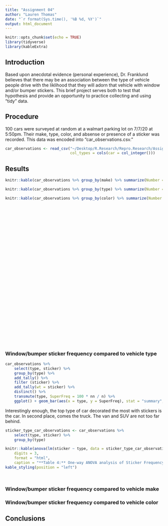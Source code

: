 ```yaml
---
title: "Assignment 04"
author: "Lauren Thomas"
date: "`r format(Sys.time(), '%B %d, %Y')`"
output: html_document
---
```


<!-- (1) A setup chunk. Make sure that you have all needed packages installed -->
```r
knitr::opts_chunk$set(echo = TRUE)
library(tidyverse)
library(kableExtra)
```
   
<!-- (2) You can leave this introduction as-is -->
## Introduction  
Based upon anecdotal evidence (personal experience), Dr. Franklund believes that there may be an association between the type of vehicle people drive with the liklihood that they will adorn that vehicle with window and/or bumper stickers. This brief project serves both to test that hypothesis and provide an opportunity to practice collecting and using "tidy" data.

<!-- (3) Briefly describe what data you collected, how, when, and where you collected it, and the file name and format of your dataset. -->
## Procedure
100 cars were surveyed at random at a walmart parking lot on 7/7/20 at 5:50pm. Their make, type, color, and absense or presence of a sticker was recorded. This data was encoded into "car_observations.csv."

 <!-- (4) Insert an R chunk here to load your dataset into a tibble.  --> 
 
```r

car_observations <- read_csv("~/Desktop/R.Research/Repro.Research/Assignment04/Assignment-04/car_observations.csv", 
                             col_types = cols(car = col_integer()))
```
 
## Results


```r
knitr::kable(car_observations %>% group_by(make) %>% summarize(Number = n()) %>% arrange(desc(Number)), caption = "**Table 1:** Make of Car") %>% kable_styling(full_width = FALSE, position = "float_left")

knitr::kable(car_observations %>% group_by(type) %>% summarize(Number = n()) %>% arrange(desc(Number)), caption = "**Table 2:** Type of Car") %>% kable_styling(full_width = FALSE, position = "float_left")

knitr::kable(car_observations %>% group_by(color) %>% summarize(Number = n()) %>% arrange(desc(Number)), caption = "**Table 3:** Color of Car")  %>% kable_styling(full_width = FALSE, position = "left")


```
<br/>
<br/>
<br/>
<br/>
<br/>
<br/>
<br/>
<br/>
<br/>
<br/>
<br/>
<br/>
<br/>
<br/>
<br/>
<br/>
<br/>
<br/>
<br/>
<br/>
<br/>
<br/>
<br/>
<br/>
<br/>
<br/>

### Window/bumper sticker frequency compared to vehicle type
<!-- (5) Insert an R chunk here to analyze and plot the portion of vehicles with stickers by type -->

```r
car_observations %>%
	select(type, sticker) %>%
	group_by(type) %>%
	add_tally() %>%
	filter (sticker) %>%
	add_tally(wt = sticker) %>%
	distinct() %>%
	transmute(type, SuperFreq = 100 * nn / n) %>%
	ggplot() + geom_bar(aes(x = type, y = SuperFreq), stat = "summary", fun = "mean") + ylim(0,100) + labs(x = "type of car", y = "frequency of stickers (%)")


```


<!-- (6) Write a few sentences using markdown to summarize the plot above and the ANOVA analysis that follows. --> 
Interestingly enough, the top type of car decorated the most with stickers is the car. In second place, comes the truck. The van and SUV are not too far behind. 

<!-- (7) Insert an R chunk here to perform a one-way ANOVA analysis comparing sticker presence vs. car type. --> 

```r
sticker_type_car_observations <- car_observations %>%
	select(type, sticker) %>%
	group_by(type)

knitr::kable(anova(lm(sticker ~ type, data = sticker_type_car_observations)),
	digits = 3, 
	format = "html", 
	caption = "**Table 4:** One-way ANOVA analysis of Sticker Frequency and Car Type", table.attr = "style='width:683px;'") %>%
kable_styling(position = "left")




```


### Window/bumper sticker frequency compared to vehicle make
<!-- (8) Insert an R chunk here to analyze and plot the portion of vehicles with stickers by make. -->


<!-- (9) Write a few sentences using markdown to summarize the plot above and the ANOVA analysis that follows. --> 


<!-- (10) Insert an R chunk here to perform a one-way ANOVA analysis comparing sticker presence vs. car make. --> 

### Window/bumper sticker frequency compared to vehicle color
<!-- (11) Insert an R chunk here to analyze and plot the portion of vehicles with stickers by color. -->


<!-- (12) Write a few sentences using markdown to summarize the plot above and the ANOVA analysis that follows. --> 


<!-- (13) Insert an R chunk here to perform a one-way ANOVA analysis comparing sticker presence vs. car color. --> 



## Conclusions
<!-- (14) Wrap up your assignment with a brief discussion of what you found. Did you find any evidence to support Dr. Franklund's initial hypothesis? How do you interpret your findings? --> 
